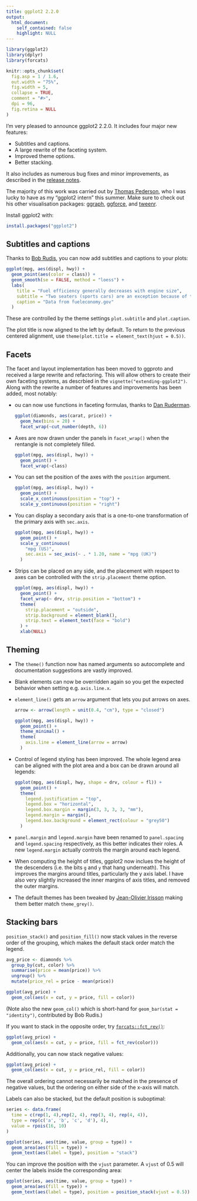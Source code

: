```yaml
---
title: ggplot2 2.2.0
output:
  html_document:
    self_contained: false
    highlight: NULL
---
```


```r
library(ggplot2)
library(dplyr)
library(forcats)

knitr::opts_chunk$set(
  fig.asp = 1 / 1.6,
  out.width = "75%",
  fig.width = 5,
  collapse = TRUE,
  comment = "#>",
  dpi = 96,
  fig.retina = NULL
)
```
<meta charset="utf-8">

I'm very pleased to announce ggplot2 2.2.0. It includes four major new features:

* Subtitles and captions.
* A large rewrite of the faceting system.
* Improved theme options.
* Better stacking.

It also includes as numerous bug fixes and minor improvements, as described in the [release notes](http://github.com/hadley/ggplot2/releases/tag/v2.2.0).

The majority of this work was carried out by [Thomas Pederson](https://github.com/thomasp85), who I was lucky to have as my "ggplot2 intern" this summer. Make sure to check out his other visualisation packages: [ggraph](https://github.com/thomasp85/ggraph), [ggforce](https://github.com/thomasp85/ggforce), and [tweenr](https://github.com/thomasp85/tweenr).

Install ggplot2 with: 

```r
install.packages("ggplot2")
```

## Subtitles and captions

Thanks to [Bob Rudis](https://rud.is), you can now add subtitles and captions to your plots:

```r
ggplot(mpg, aes(displ, hwy)) +
  geom_point(aes(color = class)) +
  geom_smooth(se = FALSE, method = "loess") +
  labs(
    title = "Fuel efficiency generally decreases with engine size",
    subtitle = "Two seaters (sports cars) are an exception because of their light weight",
    caption = "Data from fueleconomy.gov"
  )
```

These are controlled by the theme settings `plot.subtitle` and `plot.caption`.

The plot title is now aligned to the left by default. To return to the previous centered alignment, use `theme(plot.title = element_text(hjust = 0.5))`.

## Facets

The facet and layout implementation has been moved to ggproto and received a large rewrite and refactoring. This will allow others to create their own faceting systems, as descrbied in the `vignette("extending-ggplot2")`. Along with the rewrite a number of features and improvements has been added, most notably:

*   ou can now use functions in faceting formulas, thanks to 
    [Dan Ruderman](https://github.com/DanRuderman).
  
    ```r
    ggplot(diamonds, aes(carat, price)) + 
      geom_hex(bins = 20) + 
      facet_wrap(~cut_number(depth, 6))
    ```

*   Axes are now drawn under the panels in `facet_wrap()` when the 
    rentangle is not completely filled.
    
    ```r
    ggplot(mpg, aes(displ, hwy)) + 
      geom_point() + 
      facet_wrap(~class)
    ```

* You can set the position of the axes with the `position` argument.
  
    ```r
    ggplot(mpg, aes(displ, hwy)) + 
      geom_point() + 
      scale_x_continuous(position = "top") + 
      scale_y_continuous(position = "right")
    ```

* You can display a secondary axis that is a one-to-one transformation of
  the primary axis with `sec.axis`.
  
    ```r
    ggplot(mpg, aes(displ, hwy)) + 
      geom_point() + 
      scale_y_continuous(
        "mpg (US)", 
        sec.axis = sec_axis(~ . * 1.20, name = "mpg (UK)")
      )
    ```

* Strips can be placed on any side, and the placement with respect to axes
  can be controlled with the `strip.placement` theme option.
  
    ```r
    ggplot(mpg, aes(displ, hwy)) + 
      geom_point() + 
      facet_wrap(~ drv, strip.position = "bottom") + 
      theme(
        strip.placement = "outside",
        strip.background = element_blank(),
        strip.text = element_text(face = "bold")
      ) +
      xlab(NULL)
    ```

## Theming

*   The `theme()` function now has named arguments so autocomplete
    and documentation suggestions are vastly improved.

*   Blank elements can now be overridden again so you get the expected 
    behavior when setting e.g. `axis.line.x`. 
    
*   `element_line()` gets an `arrow` argument that lets you put arrows on axes.
    
    ```r
    arrow <- arrow(length = unit(0.4, "cm"), type = "closed")
    
    ggplot(mpg, aes(displ, hwy)) + 
      geom_point() + 
      theme_minimal() + 
      theme(
        axis.line = element_line(arrow = arrow)
      )
    ```

*   Control of legend styling has been improved. The whole legend area can be 
    aligned with the plot area and a box can be drawn around all legends:
    
    ```r
    ggplot(mpg, aes(displ, hwy, shape = drv, colour = fl)) + 
      geom_point() + 
      theme(
        legend.justification = "top", 
        legend.box = "horizontal",
        legend.box.margin = margin(3, 3, 3, 3, "mm"), 
        legend.margin = margin(),
        legend.box.background = element_rect(colour = "grey50")
      )
    ```

*   `panel.margin` and `legend.margin` have been renamed to `panel.spacing` 
    and `legend.spacing` respectively, as this better indicates their roles.
    A new `legend.margin` actually controls the margin around each legend.

*   When computing the height of titles, ggplot2 now inclues the height of the
    descenders (i.e. the bits `g` and `y` that hang underneath). This improves
    the margins around titles, particularly the y axis label. I have also very
    slightly increased the inner margins of axis titles, and removed the outer
    margins. 

*   The default themes has been tweaked by 
    [Jean-Olivier Irisson](http://www.obs-vlfr.fr/~irisson/) making them better
    match `theme_grey()`.

## Stacking bars
  
`position_stack()` and `position_fill()` now stack values in the reverse 
order of the grouping, which makes the default stack order match the legend.

```r
avg_price <- diamonds %>% 
  group_by(cut, color) %>% 
  summarise(price = mean(price)) %>% 
  ungroup() %>% 
  mutate(price_rel = price - mean(price))

ggplot(avg_price) + 
  geom_col(aes(x = cut, y = price, fill = color))
```

(Note also the new `geom_col()` which is short-hand for 
`geom_bar(stat = "identity")`, contributed by Bob Rudis.)

If you want to stack in the opposite order, try
[`forcats::fct_rev()`](http://forcats.tidyverse.org/reference/fct_rev.html):

```r
ggplot(avg_price) + 
  geom_col(aes(x = cut, y = price, fill = fct_rev(color)))
```

Additionally, you can now stack negative values:

```r
ggplot(avg_price) + 
  geom_col(aes(x = cut, y = price_rel, fill = color))
```

The overall ordering cannot necessarily be matched in the presence of 
negative values, but the ordering on either side of the x-axis will match. 

Labels can also be stacked, but the default position is suboptimal:

```r
series <- data.frame(
  time = c(rep(1, 4),rep(2, 4), rep(3, 4), rep(4, 4)),
  type = rep(c('a', 'b', 'c', 'd'), 4),
  value = rpois(16, 10)
)

ggplot(series, aes(time, value, group = type)) +
  geom_area(aes(fill = type)) +
  geom_text(aes(label = type), position = "stack")
```

You can improve the position with the `vjust` parameter. A `vjust` of 0.5 will center the labels inside the corresponding area:

```r
ggplot(series, aes(time, value, group = type)) +
  geom_area(aes(fill = type)) +
  geom_text(aes(label = type), position = position_stack(vjust = 0.5))
```

